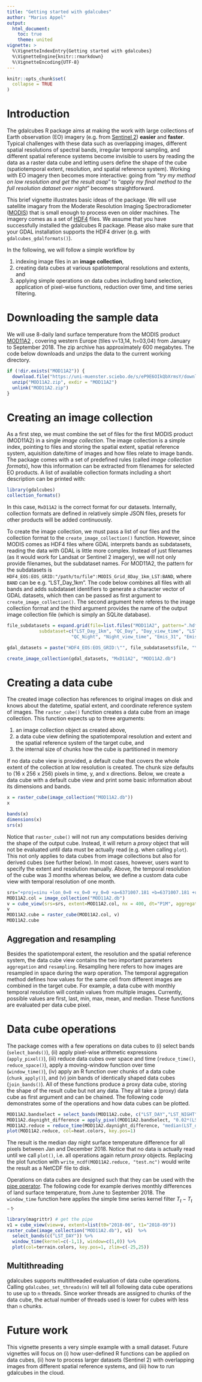 ```yaml
---
title: "Getting started with gdalcubes"
author: "Marius Appel"
output: 
  html_document:
    toc: true
    theme: united
vignette: >
  %\VignetteIndexEntry{Getting started with gdalcubes}
  %\VignetteEngine{knitr::rmarkdown}
  %\VignetteEncoding{UTF-8}
---
```


```r
knitr::opts_chunk$set(
  collapse = TRUE
)
```

# Introduction

The gdalcubes R package aims at making the work with large collections of Earth observation (EO) imagery (e.g. from [Sentinel 2](https://sentinel.esa.int/web/sentinel/missions/sentinel-2)) **easier** and **faster**. Typical challenges with these data such as overlapping images, different spatial resolutions of spectral bands, irregular temporal sampling, and different spatial reference systems become invisible to users by reading the data as a raster data cube and letting users define the shape of the cube (spatiotemporal extent, resolution, and  spatial reference system). Working with EO imagery then becomes more interactive: going from "_try my method on low resolution and get the result asap_" to "_apply my final method to the full resolution dataset over night_" becomes straightforward.  

This brief vignette illustrates basic ideas of the package. We will use satellite imagary from the Moderate Resolution Imaging Spectroradiometer ([MODIS](https://modis.gsfc.nasa.gov)) that is small enough to process even on older machines. The imagery comes as a set of [HDF4](https://support.hdfgroup.org/products/hdf4/) files.  We assume that you have successfully installed the gdalcubes R package. Please also make sure that your GDAL installation supports the HDF4 driver (e.g. with `gdalcubes_gdalformats()`).

In the following, we will follow a simple workflow by

1. indexing image files in an __image collection__,
2. creating data cubes at various spatiotemporal resolutions and extents, and
3. applying simple operations on data cubes including band selection, application of pixel-wise functions, reduction over time, and time series filtering.

# Downloading the sample data

We will use 8-daily land surface temperature from the MODIS product [MOD11A2](https://ladsweb.modaps.eosdis.nasa.gov/missions-and-measurements/products/land-surface-temperature-and-emissivity/MOD11A2) , covering western Europe (tiles v=13,14, h=03,04) from January to September 2018. The zip archive has approximately 600 megabytes. The code below downloads and unzips the data to the current working directory. 

```r
if (!dir.exists("MOD11A2")) {
  download.file("https://uni-muenster.sciebo.de/s/eP9E6OIkQbXrmsY/download", destfile="MOD11A2.zip",mode = "wb")
  unzip("MOD11A2.zip", exdir = "MOD11A2")
  unlink("MOD11A2.zip")
}
```


# Creating an image collection

As a first step, we must combine the set of files for the first MODIS product (MOD11A2) in a single _image collection_.
The image collection is a simple index, pointing to files and storing the spatial extent, spatial reference system, aquisition date/time of images and how files relate to image bands. The package comes with a set of predefined rules (called _image collection formats_), how this information can be extracted from filenames for selected EO products. A list of available collection formats including a short description can be printed with:


```r
library(gdalcubes)
collection_formats()
```


In this case, `MxD11A2` is the correct format for our datasets. Internally, collection formats are defined in relatively simple JSON files, presets for other products will be added continuously.   

To create the image collection, we must pass a list of our files and the collection format to the `create_image_collection()` function.
However, since MODIS comes as HDF4 files where GDAL interprets bands as subdatasets, reading the data with GDAL is little more complex. 
Instead of just filenames (as it would work for Landsat or Sentinel 2 imagery), we will not only provide filenames, but the subdataset names. For MOD11A2, the pattern for the subdatasets is `HDF4_EOS:EOS_GRID:"/path/to/file":MODIS_Grid_8Day_1km_LST:BAND`, where `BAND` can be e.g. "LST_Day_1km".
The code below combines all files with all bands and adds subdataset identifiers to generate a character vector of GDAL datasets, which then can be passed as first argument to `create_image_collection()`. The second argument here referes to the image collection format and the third argument provides the name of the output image collection file (which is simply an SQLite database).

```r
file_subdatasets = expand.grid(file=list.files("MOD11A2", pattern=".hdf$", full.names = TRUE), 
            subdataset=c("LST_Day_1km", "QC_Day", "Day_view_time", "LST_Night_1km",
                        "QC_Night", "Night_view_time", "Emis_31", "Emis_32"))

gdal_datasets = paste("HDF4_EOS:EOS_GRID:\"", file_subdatasets$file, "\":MODIS_Grid_8Day_1km_LST:", file_subdatasets$subdataset, sep="")

create_image_collection(gdal_datasets, "MxD11A2", "MOD11A2.db")
```

# Creating a data cube

The created image collection has references to original images on disk and knows about the datetime, spatial extent, and coordinate reference system of images. The `raster_cube()` function creates a data cube from an image collection. This function expects up to three arguments:

1. an image collection object as created above, 
2. a data cube view defining the spatiotemporal resolution and extent and the spatial reference system of the target cube, and 
3. the internal size of chunks how the cube is partitioned in memory 

If no data cube view is provided, a default cube that covers the whole extent of the collection at low resolution is created. The chunk size defaults to (16 x 256 x 256) pixels in time, y, and x directions. Below, we create a data cube with a default cube view and print some basic information about its dimensions and bands.

```r
x = raster_cube(image_collection("MOD11A2.db"))
x

bands(x)
dimensions(x)
srs(x)
```

Notice that `raster_cube()` will not run any computations besides deriving the shape of the output cube. Instead, it will return a _proxy_ object that will not be evaluated until data must be actually read (e.g. when calling `plot`). This not only applies to data cubes from image collections but also for derived cubes (see further below). In most cases, however, users want to specify the extent and resolution manually. Above, the temporal resolution of the cube was 3 months whereas below, we define a custom data cube view with temporal resolution of one month.

```r
srs="+proj=sinu +lon_0=0 +x_0=0 +y_0=0 +a=6371007.181 +b=6371007.181 +units=m +no_defs"
MOD11A2.col = image_collection("MOD11A2.db")
v = cube_view(srs=srs, extent=MOD11A2.col, nx = 400, dt="P1M", aggregation = "mean")
v
MOD11A2.cube = raster_cube(MOD11A2.col, v)
MOD11A2.cube
```

## Aggregation and resampling
Besides the spatiotemporal extent, the resolution and the spatial reference system, the data cube view contains the two important parameters `aggregation` and `resampling`. Resampling here refers to how images are resampled in space during the warp operation.  The temporal aggregation method defines how values for the same cell from different images are combined in the target cube. For example, a data cube with monthly temporal resolution will contain values from multiple images. Currently, possible values are first, last, min, max, mean, and median. These functions are evaluated per data cube pixel.


# Data cube operations

The package comes with a few operations on data cubes to (i) select bands (`select_bands()`), (ii) apply pixel-wise arithmetic expressions (`apply_pixel()`), (iii) reduce data cubes over space and time (`reduce_time()`, `reduce_space()`), apply a moving-window function over time (`window_time()`),  (iv) apply an R function over chunks of a data cube (`chunk_apply()`), and (v) join bands of identically shaped data cubes (`join_bands()`). All of these functions produce a proxy data cube, storing the shape of the result cube but not any data. They all take a (proxy) data cube as first argument and can be chained. The following code demonstrates some of the operations and how data cubes can be plotted.

```r
MOD11A2.bandselect = select_bands(MOD11A2.cube, c("LST_DAY","LST_NIGHT"))
MOD11A2.daynight_difference = apply_pixel(MOD11A2.bandselect, "0.02*(LST_DAY-LST_NIGHT)",names = "LST_difference")
MOD11A2.reduce = reduce_time(MOD11A2.daynight_difference, "median(LST_difference)")
plot(MOD11A2.reduce, col=heat.colors, key.pos=1)
```

The result is the median day night surface temperature difference for all pixels between Jan and December 2018.
Notice that no data is actually read until we call `plot()`, i.e. all operations again return _proxy_ objects. 
Replacing the plot function with `write_ncdf(MOD11A2.reduce, "test.nc")` would write the result as a NetCDF file to disk.  

Operations on data cubes are designed such that they can be used with the [pipe operator](https://r4ds.had.co.nz/pipes.html). The following
code for example derives monthly differences of land surface temperature, from June to September 2018. The `window_time` function here applies the simple time series kernel filter $T_t - T_{t-1}$.



```r
library(magrittr) # get the pipe
v1 = cube_view(view=v, extent=list(t0="2018-06", t1="2018-09"))
raster_cube(image_collection("MOD11A2.db"), v1)  %>%
  select_bands(c("LST_DAY")) %>%
  window_time(kernel=c(-1,1), window=c(1,0)) %>%
  plot(col=terrain.colors, key.pos=1, zlim=c(-25,25))
```



## Multithreading
gdalcubes supports multithreaded evaluation of data cube operations. Calling `gdalcubes_set_threads(n)` will tell all following data cube operations to use up to `n` threads. Since worker threads are assigned to chunks of the data cube, the actual number of threads used is lower for cubes with less than `n` chunks.


# Future work
This vignette presents a very simple example with a small dataset. Future vignettes will focus on (i) how user-defined R functions can be applied on data cubes, (ii)
how to process larger datasets (Sentinel 2) with overlapping images from different spatial reference systems, and (iii) how to run gdalcubes in the cloud. 

